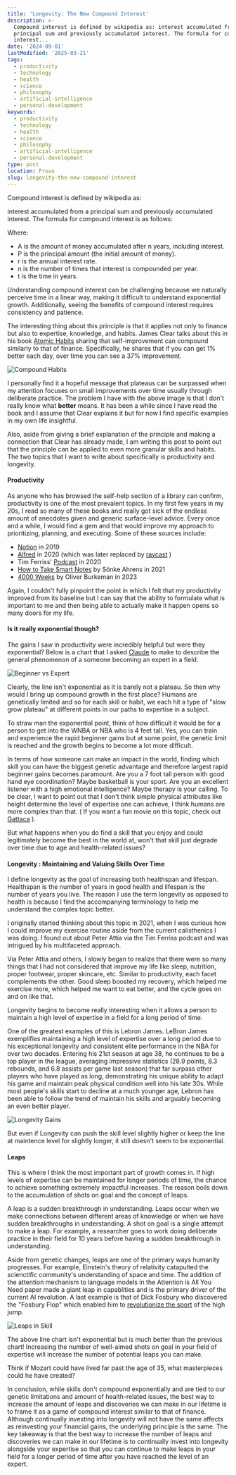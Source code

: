 ```yaml
---
title: 'Longevity: The New Compound Interest'
description: >-
  Compound interest is defined by wikipedia as: interest accumulated from a
  principal sum and previously accumulated interest. The formula for compound
  interest...
date: '2024-09-01'
lastModified: '2025-03-21'
tags:
  - productivity
  - technology
  - health
  - science
  - philosophy
  - artificial-intelligence
  - personal-development
keywords:
  - productivity
  - technology
  - health
  - science
  - philosophy
  - artificial-intelligence
  - personal-development
type: post
location: Provo
slug: longevity-the-new-compound-interest
---
```


Compound interest is defined by wikipedia as:

interest accumulated from a principal sum and previously accumulated interest.
The formula for compound interest is as follows:

<LatexEquation block equation="A = P(1 + \frac{r}{n})^{nt}" />

Where:
- A is the amount of money accumulated after n years, including interest.
- P is the principal amount (the initial amount of money).
- r is the annual interest rate.
- n is the number of times that interest is compounded per year.
- t is the time in years.

Understanding compound interest can be challenging because we naturally perceive time in a linear way, making it difficult to understand exponential growth. 
Additionally, seeing the benefits of compound interest requires consistency and patience.

The interesting thing about this principle is that it applies not only to finance but also to expertise, knowledge, and habits.
James Clear talks about this in his book [Atomic Habits](https://jamesclear.com/atomic-habits) sharing that self-improvement
can compound similarly to that of finance. Specifically, he shares that if you can get 1% better each day, over time you can see a 
37% improvement.

![Compound Habits](/post4-asset1.jpeg)

I personally find it a hopeful message that plateaus can be surpassed when my attention focuses on small improvements over time usually through deliberate practice.
The problem I have with the above image is that I don't really know what **better** means. It has been a while since I have read the book
and I assume that Clear explains it but for now I find specific examples in my own life insightful. 

Also, aside from giving a brief explanation of the principle and making a connection that Clear has already made, 
I am writing this post to point out that the principle can be applied to even more granular skills and habits. 
The two topics that I want to write about specifically is productivity and longevity.

#### Productivity
As anyone who has browsed the self-help section of a library can confirm, productivity is one of the most prevalent topics.
In my first few years in my 20s, I read so many of these books and really got sick of the endless amount of anecdotes given and
generic surface-level advice. Every once and a while, I would find a gem and that would improve my approach 
to prioritizing, planning, and executing. Some of these sources include:

- [Notion](https://www.notion.so/) in 2019
- [Alfred](https://www.alfredapp.com) in 2020 (which was later replaced by [raycast](https://raycast.com/) )
- Tim Ferriss' [Podcast](https://tim.blog) in 2020
- [How to Take Smart Notes](https://a.co/d/22UUnUb) by Sönke Ahrens in 2021
- [4000 Weeks](https://a.co/d/6q74SqL) by Oliver Burkeman in 2023

Again, I couldn't fully pinpoint the point in which I felt that my productivity improved from its baseline but I can say 
that the ability to formulate what is important to me and then being able to actually make it happen opens so many doors
for my life.

#### Is it really exponential though?

The gains I saw in productivity were incredibly helpful but were they exponential?
Below is a chart that I asked [Claude](https://www.anthropic.com/claude) to make to describe the general phenomenon of a someone becoming an expert in a field.

![Beginner vs Expert](/post4-asset2.png)

Clearly, the line isn't exponential as it is barely not a plateau. So then why would I bring up compound growth in the first place?
Humans are genetically limited and so for each skill or habit, we each hit a type of "slow grow plateau" at different points in our paths to expertise in a subject. 

To straw man the exponential point, think of  how difficult it would be for a person to get into the WNBA or NBA who is 4 feet tall. 
Yes, you can train and experience the rapid beginner gains but at some point, the genetic limit is reached and the growth begins to become a lot more difficult.

In terms of how someone can make an impact in the world, finding which skill you can have the biggest genetic advantage and therefore largest rapid beginner gains becomes paramount.
Are you a 7 foot tall person with good hand eye coordination? Maybe basketball is your sport. Are you an excellent listener with a high emotional intelligence? 
Maybe therapy is your calling. To be clear, I want to point out that I don't think simple physical attributes like height determine the level of expertise one can achieve, I think 
humans are more complex than that. ( If you want a fun movie on this topic, check out [Gattaca](https://en.wikipedia.org/wiki/Gattaca) ).

But what happens when you do find a skill that you enjoy and could legitimately become the best in the world at, 
won't that skill just degrade over time due to age and health-related issues? 

#### Longevity : Maintaining and Valuing Skills Over Time
I define longevity as the goal of increasing both healthspan and lifespan. Healthspan is the number of years in good health and 
lifespan is the number of years you live. The reason I use the term longevity as opposed to health is because I find the accompanying
terminology to help me understand the complex topic better.

I originally started thinking about this topic in 2021, when I was curious how I could improve my exercise routine aside from
the current calisthenics I was doing. I found out about Peter Attia via the Tim Ferriss podcast and was intrigued by his multifaceted approach.

Via Peter Attia and others, I slowly began to realize that there were so many things that I had not considered that improve my life like
sleep, nutrition, proper footwear, proper skincare, etc. Similar to productivity, each facet complements the other. Good sleep boosted my recovery,
which helped me exercise more, which helped me want to eat better, and the cycle goes on and on like that.

Longevity begins to become really interesting when it allows a person to maintain a high level of expertise in a field for a long period of time.

One of the greatest examples of this is Lebron James. LeBron James exemplifies maintaining a high level of expertise over a long period due to his exceptional longevity and consistent elite performance in the NBA for over two decades. 
Entering his 21st season at age 38, he continues to be a top player in the league, averaging impressive statistics (28.9 points, 8.3 rebounds, and 6.8 assists per game last season) that far surpass other players who have played as long, 
demonstrating his unique ability to adapt his game and maintain peak physical condition well into his late 30s. While most people's skills start to decline at a much younger age,
Lebron has been able to follow the trend of maintain his skills and arguably becoming an even better player.


![Longevity Gains](/post4-asset3.png)


But even if Longevity can push the skill level slightly higher or keep the line at maintence level for slightly longer, it still doesn't seem to be exponential.

#### Leaps

This is where I think the most important part of growth comes in. If high levels of expertise can be maintained for longer periods of time, the chance to achieve something extremely impactful increases. 
The reason boils down to the accumulation of shots on goal and the concept of leaps.

A leap is a sudden breakthrough in understanding. Leaps occur when we make connections between different areas of knowledge or when we have sudden breakthroughs in understanding. 
A shot on goal is a single attempt to make a leap. For example, a researcher goes to work doing deliberate practice in their field for 10 years before having a sudden breakthrough in understanding.

Aside from genetic changes, leaps are one of the primary ways humanity progresses. For example, Einstein's theory of relativity catapulted the scienctific community's understanding of space and time. 
The addition of the attention mechanism to language models in the Attention is All You Need paper made a giant leap in capablities and is the primary driver of the current AI revolution. A last 
example is that of Dick Fosbury who discovered the "Fosbury Flop" which enabled him to [revolutionize the sport](https://www.youtube.com/watch?v=CZsH46Ek2ao) of the high jump.

![Leaps in Skill](/post4-asset4.png)

The above line chart isn't exponential but is much better than the previous chart! Increasing the number of well-aimed shots on goal in your field of expertise will increase the number of potential leaps you can make. 

Think if Mozart could have lived far past the age of 35, what masterpieces could he have created?

In conclusion, while skills don't compound exponentially and are tied to our genetic limitations and amount of health-related issues, the best way to increase the amount of leaps and discoveries we can make 
in our lifetime is to frame it as a game of compound interest similar to that of finance. Although continually investing into longevity will not have the same affects as reinvesting your financial gains,
the underlying principle is the same. The key takeaway is that the best way to increase the number of leaps and discoveries we can make in our lifetime is to continually invest into longevity alongside your expertise 
so that you can continue to make leaps in your field for a longer period of time after you have reached the level of an expert.
